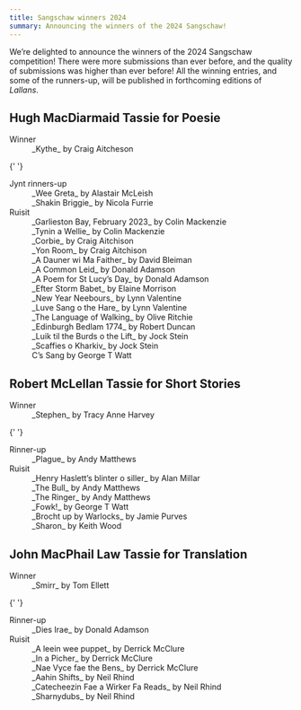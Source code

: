 ```yaml
---
title: Sangschaw winners 2024
summary: Announcing the winners of the 2024 Sangschaw!
---
```


We’re delighted to announce the winners of the 2024 Sangschaw competition! There were more
submissions than ever before, and the quality of submissions was higher than ever before! All the
winning entries, and some of the runners-up, will be published in forthcoming editions of _Lallans_.

## Hugh MacDiarmaid Tassie for Poesie

<dl>
  <dt>Winner</dt>
  <dd>_Kythe_ by Craig Aitcheson</dd>

{' '}
<dt>Jynt rinners-up</dt>
<dd>_Wee Greta_ by Alastair McLeish</dd>
<dd>_Shakin Briggie_ by Nicola Furrie</dd>

  <dt>Ruisit</dt>
  <dd>_Garlieston Bay, February 2023_ by Colin Mackenzie</dd>
  <dd>_Tynin a Wellie_ by Colin Mackenzie</dd>
  <dd>_Corbie_ by Craig Aitchison</dd>
  <dd>_Yon Room_ by Craig Aitchison</dd>
  <dd>_A Dauner wi Ma Faither_ by David Bleiman</dd>
  <dd>_A Common Leid_ by Donald Adamson</dd>
  <dd>_A Poem for St Lucy’s Day_ by Donald Adamson</dd>
  <dd>_Efter Storm Babet_ by Elaine Morrison</dd>
  <dd>_New Year Neebours_ by Lynn Valentine</dd>
  <dd>_Luve Sang o the Hare_ by Lynn Valentine</dd>
  <dd>_The Language of Walking_ by Olive Ritchie</dd>
  <dd>_Edinburgh Bedlam 1774_ by Robert Duncan</dd>
  <dd>_Luik til the Burds o the Lift_ by Jock Stein</dd>
  <dd>_Scaffies o Kharkiv_ by Jock Stein</dd>
  <dd>C’s Sang by George T Watt</dd>
</dl>

## Robert McLellan Tassie for Short Stories

<dl>
  <dt>Winner</dt>
  <dd>_Stephen_ by Tracy Anne Harvey</dd>

{' '}
<dt>Rinner-up</dt>
<dd>_Plague_ by Andy Matthews</dd>

  <dt>Ruisit</dt>
  <dd>_Henry Haslett’s blinter o siller_ by Alan Millar </dd>
  <dd>_The Bull_ by Andy Matthews</dd>
  <dd>_The Ringer_ by Andy Matthews</dd>
  <dd>_Fowk!_ by George T Watt</dd>
  <dd>_Brocht up by Warlocks_ by Jamie Purves</dd>
  <dd>_Sharon_ by Keith Wood</dd>
</dl>

## John MacPhail Law Tassie for Translation

<dl>
  <dt>Winner</dt>
  <dd>_Smirr_ by Tom Ellett</dd>

{' '}
<dt>Rinner-up</dt>
<dd>_Dies Irae_ by Donald Adamson</dd>

  <dt>Ruisit</dt>
  <dd>_A leein wee puppet_ by Derrick McClure</dd>
  <dd>_In a Picher_ by Derrick McClure</dd>
  <dd>_Nae Vyce fae the Bens_ by Derrick McClure</dd>
  <dd>_Aahin Shifts_ by Neil Rhind</dd>
  <dd>_Catecheezin Fae a Wirker Fa Reads_ by Neil Rhind</dd>
  <dd>_Sharnydubs_ by Neil Rhind</dd>
</dl>
